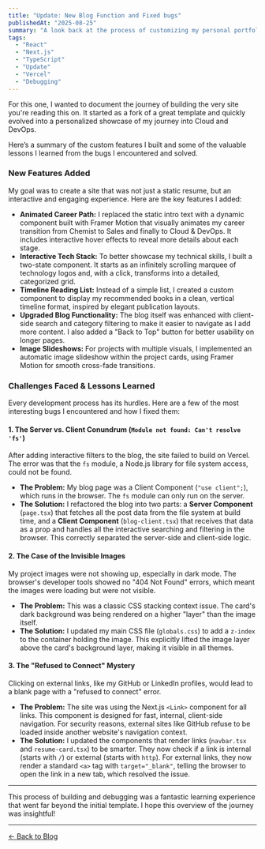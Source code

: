 ```yaml
---
title: "Update: New Blog Function and Fixed bugs"
publishedAt: "2025-08-25"
summary: "A look back at the process of customizing my personal portfolio, detailing the new features I built and the interesting bugs I squashed along the way."
tags:
  - "React"
  - "Next.js"
  - "TypeScript"
  - "Update"
  - "Vercel"
  - "Debugging"
---
```


For this one, I wanted to document the journey of building the very site you're reading this on. It started as a fork of a great template and quickly evolved into a personalized showcase of my journey into Cloud and DevOps.

Here’s a summary of the custom features I built and some of the valuable lessons I learned from the bugs I encountered and solved.

### New Features Added

My goal was to create a site that was not just a static resume, but an interactive and engaging experience. Here are the key features I added:

* **Animated Career Path:** I replaced the static intro text with a dynamic component built with Framer Motion that visually animates my career transition from Chemist to Sales and finally to Cloud & DevOps. It includes interactive hover effects to reveal more details about each stage.
* **Interactive Tech Stack:** To better showcase my technical skills, I built a two-state component. It starts as an infinitely scrolling marquee of technology logos and, with a click, transforms into a detailed, categorized grid.
* **Timeline Reading List:** Instead of a simple list, I created a custom component to display my recommended books in a clean, vertical timeline format, inspired by elegant publication layouts.
* **Upgraded Blog Functionality:** The blog itself was enhanced with client-side search and category filtering to make it easier to navigate as I add more content. I also added a "Back to Top" button for better usability on longer pages.
* **Image Slideshows:** For projects with multiple visuals, I implemented an automatic image slideshow within the project cards, using Framer Motion for smooth cross-fade transitions.

### Challenges Faced & Lessons Learned

Every development process has its hurdles. Here are a few of the most interesting bugs I encountered and how I fixed them:

#### 1. The Server vs. Client Conundrum (`Module not found: Can't resolve 'fs'`)

After adding interactive filters to the blog, the site failed to build on Vercel. The error was that the `fs` module, a Node.js library for file system access, could not be found.

* **The Problem:** My blog page was a Client Component (`"use client";`), which runs in the browser. The `fs` module can only run on the server.
* **The Solution:** I refactored the blog into two parts: a **Server Component** (`page.tsx`) that fetches all the post data from the file system at build time, and a **Client Component** (`blog-client.tsx`) that receives that data as a prop and handles all the interactive searching and filtering in the browser. This correctly separated the server-side and client-side logic.

#### 2. The Case of the Invisible Images

My project images were not showing up, especially in dark mode. The browser's developer tools showed no "404 Not Found" errors, which meant the images were loading but were not visible.

* **The Problem:** This was a classic CSS stacking context issue. The card's dark background was being rendered on a higher "layer" than the image itself.
* **The Solution:** I updated my main CSS file (`globals.css`) to add a `z-index` to the container holding the image. This explicitly lifted the image layer above the card's background layer, making it visible in all themes.

#### 3. The "Refused to Connect" Mystery

Clicking on external links, like my GitHub or LinkedIn profiles, would lead to a blank page with a "refused to connect" error.

* **The Problem:** The site was using the Next.js `<Link>` component for all links. This component is designed for fast, internal, client-side navigation. For security reasons, external sites like GitHub refuse to be loaded inside another website's navigation context.
* **The Solution:** I updated the components that render links (`navbar.tsx` and `resume-card.tsx`) to be smarter. They now check if a link is internal (starts with `/`) or external (starts with `http`). For external links, they now render a standard `<a>` tag with `target="_blank"`, telling the browser to open the link in a new tab, which resolved the issue.

---

This process of building and debugging was a fantastic learning experience that went far beyond the initial template. I hope this overview of the journey was insightful!

---

[← Back to Blog](/blog)